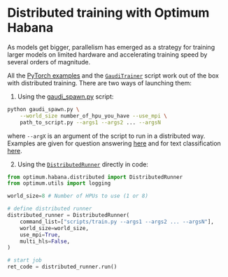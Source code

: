 <!---
Copyright 2022 The HuggingFace Team. All rights reserved.

Licensed under the Apache License, Version 2.0 (the "License");
you may not use this file except in compliance with the License.
You may obtain a copy of the License at

    http://www.apache.org/licenses/LICENSE-2.0

Unless required by applicable law or agreed to in writing, software
distributed under the License is distributed on an "AS IS" BASIS,
WITHOUT WARRANTIES OR CONDITIONS OF ANY KIND, either express or implied.
See the License for the specific language governing permissions and
limitations under the License.
-->

# Distributed training with Optimum Habana

As models get bigger, parallelism has emerged as a strategy for training larger models on limited hardware and accelerating training speed by several orders of magnitude.

All the [PyTorch examples](https://github.com/huggingface/optimum-habana/tree/main/examples) and the [`GaudiTrainer`](https://huggingface.co/docs/optimum/habana/package_reference/trainer) script work out of the box with distributed training.
There are two ways of launching them:

1. Using the [gaudi_spawn.py](https://github.com/huggingface/optimum-habana/blob/main/examples/gaudi_spawn.py) script:

```bash
python gaudi_spawn.py \
    --world_size number_of_hpu_you_have --use_mpi \
    path_to_script.py --args1 --args2 ... --argsN
```
where `--argX` is an argument of the script to run in a distributed way.
Examples are given for question answering [here](https://github.com/huggingface/optimum-habana/blob/main/examples/question-answering/README.md#multi-card-training) and for text classification [here](https://github.com/huggingface/optimum-habana/tree/main/examples/text-classification#multi-card-training).

2. Using the [`DistributedRunner`](https://huggingface.co/docs/optimum/habana/package_reference/distributed_runner) directly in code:

```python
from optimum.habana.distributed import DistributedRunner
from optimum.utils import logging

world_size=8 # Number of HPUs to use (1 or 8)

# define distributed runner
distributed_runner = DistributedRunner(
    command_list=["scripts/train.py --args1 --args2 ... --argsN"],
    world_size=world_size,
    use_mpi=True,
    multi_hls=False,
)

# start job
ret_code = distributed_runner.run()
```